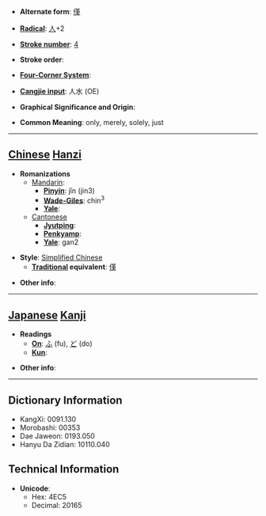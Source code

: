 * '''Alternate form''': [[僅]]

* '''[[Wiktionary:Chinese radical index| Radical]]''': [[Wiktionary:Chinese radical index 人|人]]+2

* '''[[Wiktionary:Chinese total strokes index|Stroke number]]''': [[Wiktionary:Chinese total strokes index 4|4]]

* '''Stroke order''': 

* '''[[Wiktionary:Chinese four corner index|Four-Corner System]]''': 

* '''[[Wiktionary:Chinese Cangjie index|Cangjie input]]''': 人水 (OE)

* '''Graphical Significance and Origin''': 

* '''Common Meaning''': only, merely, solely, just

----

== [[Chinese]] [[Hanzi]] ==

* '''Romanizations'''
** [[Mandarin]]:
*** '''[[Pinyin]]''': jǐn (jin3)
*** '''[[Wade-Giles]]''': chin<sup>3</sup>
*** '''[[Yale]]''': 
**[[Cantonese]]
***'''[[Jyutping]]''':
***'''[[Penkyamp]]''': 
***'''[[Yale]]''': gan2

* '''Style''': [[Simplified Chinese]] 
** '''[[Traditional Chinese|Traditional]] equivalent''': [[僅]]

* '''Other info''': 

----

== [[Japanese]] [[Kanji]] ==

* '''Readings'''
** '''[[On]]''': [[ふ]] (fu), [[ど]] (do)
** '''[[Kun]]''': 

* '''Other info''':  

----

== Dictionary Information ==

* KangXi: 0091.130
* Morobashi: 00353
* Dae Jaweon: 0193.050
* Hanyu Da Zidian: 10110.040

== Technical Information ==

* '''Unicode''':
** Hex: 4EC5
** Decimal: 20165